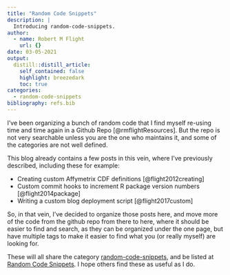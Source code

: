 ```yaml
---
title: "Random Code Snippets"
description: |
  Introducing random-code-snippets.
author:
  - name: Robert M Flight
    url: {}
date: 03-05-2021
output:
  distill::distill_article:
    self_contained: false
    highlight: breezedark
    toc: true
categories:
  - random-code-snippets
bibliography: refs.bib
---
```


I've been organizing a bunch of random code that I find myself re-using time and time again in a Github Repo [@rmflightResources].
But the repo is not very searchable unless you are the one who maintains it, and some of the categories are not well defined.

This blog already contains a few posts in this vein, where I've previously described, including these for example:

  * Creating custom Affymetrix CDF definitions [@flight2012creating]
  * Custom commit hooks to increment R package version numbers [@flight2014package]
  * Writing a custom blog deployment script [@flight2017custom]

So, in that vein, I've decided to organize those posts here, and move more of the code from the github repo from there to here, where it should be easier to find and search, as they can be organized under the one page, but have multiple tags to make it easier to find what you (or really myself) are looking for.

These will all share the category [random-code-snippets](#category:random-code-snippets), and be listed at [Random Code Snippets](random_code_snippets.html).
I hope others find these as useful as I do.


